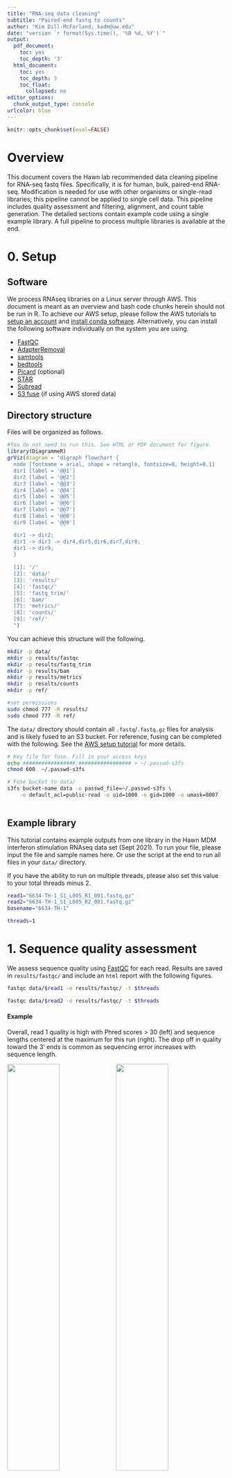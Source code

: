 ```yaml
---
title: "RNA-seq data cleaning"
subtitle: "Paired-end fastq to counts"
author: "Kim Dill-McFarland, kadm@uw.edu"
date: "version `r format(Sys.time(), '%B %d, %Y')`"
output:
  pdf_document:
    toc: yes
    toc_depth: '3'
  html_document:
    toc: yes
    toc_depth: 3
    toc_float:
      collapsed: no
editor_options:
  chunk_output_type: console
urlcolor: blue
---
```


```r
knitr::opts_chunk$set(eval=FALSE)
```

# Overview

This document covers the Hawn lab recommended data cleaning pipeline for RNA-seq fastq files. Specifically, it is for human, bulk, paired-end RNA-seq. Modification is needed for use with other organisms or single-read libraries; this pipeline cannot be applied to single cell data. This pipeline includes quality assessment and filtering, alignment, and count table generation. The detailed sections contain example code using a single example library. A full pipeline to process multiple libraries is available at the end.

# 0. Setup
## Software

We process RNAseq libraries on a Linux server through AWS. This document is meant as an overview and bash code chunks herein should not be run in R. To achieve our AWS setup, please follow the AWS tutorials to [setup an account][aws_tut] and [install conda software][conda_tut]. Alternatively, you can install the following software individually on the system you are using.

* [FastQC][FastQC]
* [AdapterRemoval][AdapterRemoval]
* [samtools][samtools]
* [bedtools][bedtools]
* [Picard][Picard] (optional)
* [STAR][STAR]
* [Subread][Subread]
* [S3 fuse][S3 fuse] (if using AWS stored data)

## Directory structure
Files will be organized as follows.

```r
#You do not need to run this. See HTML or PDF document for figure.
library(DiagrammeR)
grViz(diagram = "digraph flowchart {
  node [fontname = arial, shape = retangle, fontsize=8, height=0.1]
  dir1 [label = '@@1']
  dir2 [label = '@@2']
  dir3 [label = '@@3']
  dir4 [label = '@@4']
  dir5 [label = '@@5']
  dir6 [label = '@@6']
  dir7 [label = '@@7']
  dir8 [label = '@@8']
  dir9 [label = '@@9']

  dir1 -> dir2;
  dir1 -> dir3 -> dir4,dir5,dir6,dir7,dir8;
  dir1 -> dir9;
  }
  
  [1]: '/'
  [2]: 'data/'
  [3]: 'results/'
  [4]: 'fastqc/'
  [5]: 'fastq_trim/'
  [6]: 'bam/'
  [7]: 'metrics/'
  [8]: 'counts/'
  [9]: 'ref/'
  ")
```

You can achieve this structure will the following.

```bash

mkdir -p data/
mkdir -p results/fastqc
mkdir -p results/fastq_trim
mkdir -p results/bam
mkdir -p results/metrics
mkdir -p results/counts
mkdir -p ref/

#set permissions
sudo chmod 777 -R results/
sudo chmod 777 -R ref/

```

The `data/` directory should contain all `.fastq`/`.fastq.gz` files for analysis and is likely fused to an S3 bucket. For reference, fusing can be completed with the following. See the [AWS setup tutorial][aws_tut] for more details.

```bash

# Key file for fuse. Fill in your access keys
echo #################:################# > ~/.passwd-s3fs
chmod 600  ~/.passwd-s3fs

# Fuse bucket to data/
s3fs bucket-name data -o passwd_file=~/.passwd-s3fs \
    -o default_acl=public-read -o uid=1000 -o gid=1000 -o umask=0007
    
```

## Example library
This tutorial contains example outputs from one library in the Hawn MDM interferon stimulation RNAseq data set (Sept 2021). To run your file, please input the file and sample names here. Or use the script at the end to run all files in your `data/` directory.

If you have the ability to run on multiple threads, please also set this value to your total threads minus 2. 

```bash

read1="6634-TH-1_S1_L005_R1_001.fastq.gz"
read2="6634-TH-1_S1_L005_R2_001.fastq.gz"
basename="6634-TH-1"

threads=1

```

# 1. Sequence quality assessment

We assess sequence quality using [FastQC][FastQC] for each read. Results are saved in `results/fastqc/` and include an `html` report with the following figures.

```bash

fastqc data/$read1 -o results/fastqc/ -t $threads

fastqc data/$read2 -o results/fastqc/ -t $threads

```

#### Example

Overall, read 1 quality is high with Phred scores > 30 (left) and sequence lengths centered at the maximum for this run (right). The drop off in quality toward the 3' ends is common as sequencing error increases with sequence length.

![](figs/per_base_quality_raw.png){width=49%} ![](figs/sequence_length_distribution_raw.png){width=49%}

There appear to be adapters present in these sequences. Here, FastQC identified the Illumina universal adapters toward the ends of sequences (left). This occurs when your biological sequence is shorter than the read length, and the sequencer goes beyond it into the adapter attaching DNA to the flow cell.

Not all adapters are identified by FastQC, so you can also check for them based on the sequence content (right). Adapters result in low diversity of per base content (*e.g.* percent of reads with each of ACTG at each position). This is seen here at the start of the sequences where the first 10 bp are disproportionately one or two base types.

Note that we do not see low diversity at the ends where we identified the universal adapters. This is because only up to ~25% of sequences have these adapters with the rest containing long enough amplicons to be entirely real data. Thus, per base content is not as impacted as it is with (likely) 100% of sequences having adapters at the start.
 
![](figs/adapter_content_raw.png){width=49%} ![](figs/per_base_sequence_content_raw.png){width=49%}

# 2. Adapter removal and quality filtering
Adapters are trimmed and sequences are quality filtered using [AdapterRemoval][AdapterRemoval]. Trimmed files are saved in `results/fastq_trim`.

In these data, we have both 5' and 3' adapter contamination. Thus, quality filtering includes:

* `--trim5p` trim the 5' end by N base pairs to remove adapters. This value should be equal to where the per base sequence content levels out around 25% for all base types.
* `--adapter1 --adapter2` trim bp that align to known adapter sequences.
* `--maxns` remove sequences with > N ambiguous base
* `--trimqualities --minquality` trim ends until reach base with quality > N
* `--minlength` remove reads < N bp in length

```bash

AdapterRemoval --file1 data/$read1 --file2 data/$read2 \
    --basename results/fastq_trim/$basename --gzip \
    --trim5p 10 --maxns 1 --minlength 15 \
    --trimqualities --minquality 30 \
    --adapter1 AGATCGGAAGAGCACACGTCTGAACTCCAGTCAC \
    --adapter2 AGATCGGAAGAGCGTCGTGTAGGGAAAGAGTGT \
    --threads $threads
    
```

### Alternate adapter filtering
The above code will work for most Hawn data sets. However, you may need to make some modifications.

* If your barcodes are a different length, modify the number of bp trimmed with `--trim5p`. 
* If you do not have barcode contamination, remove the `--trim5p` option.
* If you do not have adapter contamination, the original code will work but you can improve speed by removing the `--adapter1 --adapter2` options.
* If you have different adapters, modify the sequences after `--adapter1 --adapter2`. You can determine adapter sequences for several common library preparations [here][adapters] or by using

  ```bash
  AdapterRemoval --identify-adapters --file1 $read1 --file2 $read2 --threads $threads
  ```

### Re-assess quality
Next, we assess trimmed sequence quality using [FastQC][FastQC] again. Results are saved in `results/fastqc/`.

```bash

fastqc results/fastq_trim/$basename.pair1.truncated.gz -o results/fastqc/ -t $threads
    
fastqc results/fastq_trim/$basename.pair2.truncated.gz -o results/fastqc/ -t $threads

```

#### Example
Read 1 sequence quality is improved and adapters are no longer present in the data.

![](figs/per_base_quality_trim.png){width=49%} ![](figs/sequence_length_distribution_trim.png){width=49%}  
![](figs/adapter_content_trim.png){width=49%}  ![](figs/per_base_sequence_content_trim.png){width=49%}

# 3. Alignment to reference genome
Using [STAR][STAR], we align sequence data to the [GRCh38][GRCh38] reference human genome. Results are saved in `results/bam/`.

### Format reference genome
Look for the latest genome release at <https://ftp.ensembl.org/pub/> and set the release number here.

```bash

number="104"

```

Then, download the reference genome and create an alignment index.

```bash

#Set file structure
mkdir -p ref/release"$number"/STARref
sudo chmod 777 -R ref/

#Download reference
source_url="ftp://ftp.ensembl.org/pub/release-$number"

sudo curl -O --output-dir ref/release"$number"/STARref \
    $source_url/gtf/homo_sapiens/Homo_sapiens.GRCh38.$number.gtf.gz
    
sudo curl -O --output-dir ref/release"$number"/STARref \
    $source_url/fasta/homo_sapiens/dna/Homo_sapiens.GRCh38.dna.primary_assembly.fa.gz

gunzip ref/release"$number"/STARref/*

#Index genome
STAR --runMode genomeGenerate \
     --genomeDir ref/release$number/STARindex \
     --genomeFastaFiles \
        ref/release$number/STARref/Homo_sapiens.GRCh38.dna.primary_assembly.fa \
     --sjdbGTFfile ref/release$number/STARref/Homo_sapiens.GRCh38.$number.gtf \
     --sjdbOverhang 99 \
     --runThreadN $threads

```

#### Hawn lab members:
Check the S3 bucket `human-ref` for the latest release. If it is present, simply fuse this bucket to your `ref/` directory.

```bash

s3fs human-ref ref -o passwd_file=~/.passwd-s3fs \
    -o default_acl=public-read -o uid=1000 -o gid=1000 -o umask=0007
    
```

### Align sequences
Now we align sequences to the reference index and save the alignment in a compressed BAM file sorted by genome position.

```bash

STAR --genomeDir ref/release$number/STARindex \
         --readFilesIn results/fastq_trim/$basename.pair1.truncated.gz \
                       results/fastq_trim/$basename.pair2.truncated.gz \
         --readFilesCommand zcat \
         --outFileNamePrefix results/bam/"$basename"_ \
         --outSAMtype BAM SortedByCoordinate \
         --runThreadN $threads \
         --runRNGseed 8756
         
```

# 4. Alignment quality assessment and filtering
Alignments are filtered with [samtools][samtools] `view` with the following flags. Results are saved in `results/bam/`. If you require different filtering, Broad has a nice [tool][Btool] for determining flag values.

* `-h` keep header
* `-f 3` keep paired reads where both mapped
* `-F 1284` remove unmapped reads, non-primary alignments, and PCR duplicates
* `-q 30` remove alignments with MAPQ < 30

```bash

samtools view results/bam/"$basename"_Aligned.sortedByCoord.out.bam \
      -h -f 3 -F 1284 -q 30 -@ $threads \
      -o results/bam/"$basename"_filter.bam

```

Then, we assess alignment quality before and after filtering with [samtools][samtools] `flagstat`. Results are saved in `results/metrics/`.

```bash

samtools flagstat results/bam/"$basename"_Aligned.sortedByCoord.out.bam \
    -@ $threads > results/metrics/"$basename"_Aligned_flagstat.tsv

samtools flagstat results/bam/"$basename"_filter.bam \
    -@ $threads > results/metrics/"$basename"_filter_flagstat.tsv
    
```

#### Example
`flagstat` results are formatted as total reads passing QC + total reads failing QC. Since we filtered separately with `view` and did not input any QC into `flagstat`, all our failed values should be 0, and we need only look at the first values.

Here, we see that `r 61871001-56417334` sequences were removed during alignment filtering (1). These were mainly secondary alignments (2), unpaired reads (3 compared to totals in 1), and PCR duplicates (4). After filtering, read 1 contains about 56 million reads

Ref | Aligned | Aligned, filtered | Flag
--- | ------- | ----------------- | ----
1   | 61871001 + 0 | 56417334 + 0 | in total (QC-passed reads + QC-failed reads)
2   | 3052746 + 0 | 0 + 0 | secondary
.   | 0 + 0 | 0 + 0 | supplementary
.   | 0 + 0 | 0 + 0 | duplicates
.   | 61871001 + 0 | 56417334 + 0 | mapped (100.00% : N/A)
.   | 58818255 + 0 | 56417334 + 0 | paired in sequencing
.   | 29409871 + 0 | 28208667 + 0 | read1
.   | 29408384 + 0 | 28208667 + 0 | read2
3   | 58816556 + 0 | 56417334 + 0 | properly paired (100.00% : N/A)
3   | 58816556 + 0 | 56417334 + 0 | with itself and mate mapped
4   | 1699 + 0 | 0 + 0 | singletons (0.00% : N/A)
.   | 0 + 0 | 0 + 0 | with mate mapped to a different chr
.   | 0 + 0 | 0 + 0 | with mate mapped to a different chr (mapQ>=5)

### Optional alignment assessment
[Picard][Picard] is another tool useful for assessing alignment quality. [Picard metrics][Pmetric] include median coefficient of variation (CV) of coverage, alignment percentage, etc. While these metrics are useful, this program is very slow and cannot run on multiple threads. Thus, you may wish to skip this assessment for large data sets.

Download Picard reference. **Hawn lab members**, this reference is already in your `ref/` directory if you previously fused to the `human-ref` bucket.

```bash

#Set file structure
mkdir -p ref/PICARDref
sudo chmod 777 -R ref/

#Download reference
sudo curl -O --output-dir ref/PICARDref \
    http://hgdownload.cse.ucsc.edu/goldenPath/hg38/database/refFlat.txt.gz
    
gunzip ref/PICARDref/refFlat.txt.gz

## Remove "chr" in chromosome name to match ensembl alignment using in STAR
sed 's/chr//' ref/PICARDref/refFlat.txt > ref/PICARDref/refFlat.ensembl.txt

```

Then, run Picard `CollectRnaSeqMetrics`. 

*Note: Your Picard executable will have a different file path if you did not install with conda. Also, please update to the latest Picard version as necessary.*

```bash

java -jar ~/apps/anaconda/share/picard-2.26.2-0/picard.jar \
        CollectRnaSeqMetrics \
        REF_FLAT=ref/PICARDref/refFlat.ensembl.txt \
        INPUT=results/bam/"$basename"_Aligned.sortedByCoord.out.bam  \
        OUTPUT=results/metrics/"$basename"_Aligned_picard.tsv \
        ASSUME_SORTED=true STRAND_SPECIFICITY=NONE MINIMUM_LENGTH=500 \
        QUIET=true VERBOSITY=ERROR
        
```

#### Example
Below are all the metrics Picard calculates. We generally only use `MEDIAN_CV_COVERAGE`, which is a measure of coverage with 0 being ideal (no variation in coverage across all genes in the genome) and greater than 1 being poor (lots of variation in coverage).

```r
data.frame(Metric=c("PF_BASES","PF_ALIGNED_BASES","RIBOSOMAL_BASES","CODING_BASES",
                            "UTR_BASES","INTRONIC_BASES","INTERGENIC_BASES","IGNORED_READS",
                            "CORRECT_STRAND_READS","INCORRECT_STRAND_READS",
                            "NUM_R1_TRANSCRIPT_STRAND_READS","NUM_R2_TRANSCRIPT_STRAND_READS",
                            "NUM_UNEXPLAINED_READS","PCT_R1_TRANSCRIPT_STRAND_READS",
                            "PCT_R2_TRANSCRIPT_STRAND_READS","PCT_RIBOSOMAL_BASES",
                            "PCT_CODING_BASES","PCT_UTR_BASES","PCT_INTRONIC_BASES",
                            "PCT_INTERGENIC_BASES","PCT_MRNA_BASES","PCT_USABLE_BASES",
                            "PCT_CORRECT_STRAND_READS","MEDIAN_CV_COVERAGE","MEDIAN_5PRIME_BIAS",
                            "MEDIAN_3PRIME_BIAS","MEDIAN_5PRIME_TO_3PRIME_BIAS",
                            "SAMPLE","LIBRARY","READ_GROUP"),
                     Value=c(8208538047,8133215003,NA,3544622408,2415868363,1890267853,282456379,0,
                             0,0,154837,17949451,994151,0.008553,0.991447,NA,0.435821,0.297037,
                             0.232413,0.034729,0.732858,0.726133,0,0.658344,0.332954,0.159626,
                             1.556895,NA,NA,NA)) %>% 
  dplyr::mutate(Value = ifelse(Value<0.1,format(Value, scientific=FALSE),
                               Value)) %>% 
knitr::kable() %>%
kableExtra::kable_styling(bootstrap_options = "striped", full_width = FALSE,
                          latex_options = "HOLD_position", font_size = 9)
```

# 5. Count table generation
Finally, we count reads in gene exons with [Subread][Subread] `featureCounts`. This function can also explore any sequence type listed in the `gtf` file, though exons are the standard type for differential expression analysis.

```bash

featureCounts -T $threads -g gene_id -t exon -p \
  -a ref/release$number/STARref/Homo_sapiens.GRCh38.$number.gtf \
  -o results/counts/MDM-IFN.featurecounts.tsv \
  results/bam/*filter.bam

```

This counts table is used for subsequent analyses such as differential gene expression, gene module building, gene set enrichment, etc. as seen in the next tutorials.

# Batch script

This bash script will run the above pipeline for all `.fastq` files in a directory. You should complete the setup variables at the beginning specific to your data.

```bash

#!/bin/bash

##### Bulk paired-end RNAseq data cleaning ######

########################################
## Setup
########################################
# Directory names must NOT end in /

project_name="MDM-IFN"
data_dir="data"
threads=30
adapter_length=10
number=104

# Create directory structure
mkdir -p results/fastqc
mkdir -p results/fastq_trim
mkdir -p results/bam
mkdir -p results/metrics
mkdir -p results/counts
mkdir -p ref/

#set permissions
sudo chmod 777 -R results/
sudo chmod 777 -R ref/

########################################
## Quality assessment 1
########################################

for file in $data_dir/*fastq.gz ;
do
  fastqc $file -o results/fastqc/ -t $threads
done

########################################
## Adapter removal
########################################

paste <(ls $data_dir/*R1_001.fastq.gz) \
      <(ls $data_dir/*R2_001.fastq.gz) |

while read file1 file2;
do
  name=$(paste -d '\0' \
            <(echo 'results/fastq_trim/') \
            <(awk -F'[_]S' '{print $1}' <(basename $file1)))
  
  AdapterRemoval --file1 $file1 --file2 $file2 \
    --basename $name --gzip \
    --trim5p $adapter_length --maxns 1 --minlength 15 \
    --trimqualities --minquality 30 \
    --adapter1 AGATCGGAAGAGCACACGTCTGAACTCCAGTCAC \
    --adapter2 AGATCGGAAGAGCGTCGTGTAGGGAAAGAGTGT \
    --threads $threads
done
      
########################################
## Quality assessment 2
########################################

for file in results/fastq_trim/*pair[12].truncated.gz ;
do
  fastqc $file -o results/fastqc/ -t $threads
done
    
########################################
## Alignment reference
########################################

#Set file structure
mkdir -p ref/release"$number"/STARref
sudo chmod 777 -R ref/

#Download reference
sudo curl -O --output-dir ref/release"$number"/STARref \
    ftp://ftp.ensembl.org/pub/release-$number/gtf/homo_sapiens/Homo_sapiens.GRCh38.$number.gtf.gz
    
sudo curl -O --output-dir ref/release"$number"/STARref \
    ftp://ftp.ensembl.org/pub/release-$number/fasta/homo_sapiens/dna/Homo_sapiens.GRCh38.dna.primary_assembly.fa.gz

gunzip ref/release"$number"/STARref/*

#Index genome
STAR --runMode genomeGenerate \
     --genomeDir ref/release$number/STARindex \
     --genomeFastaFiles \
        ref/release$number/STARref/Homo_sapiens.GRCh38.dna.primary_assembly.fa \
     --sjdbGTFfile ref/release$number/STARref/Homo_sapiens.GRCh38.$number.gtf \
     --sjdbOverhang 99 \
     --runThreadN $threads

#Move log file to within reference directory
mv Log.out ref/release$number/STARindex/

########################################
## Alignment
########################################
paste <(ls results/fastq_trim/*.pair1.truncated.gz) \
      <(ls results/fastq_trim/*.pair2.truncated.gz) |

while read file1 file2;
do
    echo "Aligning" $(basename  -- "$file1");
    
    name=$(paste -d '\0' \
            <(echo 'results/bam/') \
            <(awk -F'[.]pair' '{print $1}' <(basename $file1)) \
            <(echo '_'))
    
    STAR --genomeDir ref/release$number/STARindex \
         --readFilesIn $file1 $file2 \
         --readFilesCommand zcat \
         --outFileNamePrefix $name \
         --outSAMtype BAM SortedByCoordinate \
         --runThreadN $threads \
         --runRNGseed 8756
done

########################################
## Quality filter alignment
########################################

for file in results/bam/*_Aligned.sortedByCoord.out.bam ;
do
  name=$(paste -d '\0' \
            <(echo 'results/bam/') \
            <(awk -F'[_]Aligned' '{print $1}' <(basename $file)) \
            <(echo '_filter.bam'))
  
  samtools view $file -h -f 3 -F 1284 -q 30 -@ $threads > $name
done

########################################
## flagstat
########################################
for file in results/bam/*.bam ;
do
  name=$(paste -d '\0' \
            <(echo 'results/metrics/') \
            <(awk -F'[.]' '{print $1}' <(basename $file)) \
            <(echo '_flagstat.tsv'))
            
  samtools flagstat -@ $threads $file > $name
done

########################################
## Picard
########################################
#Set file structure
mkdir -p ref/PICARDref
sudo chmod 777 -R ref/

#Download reference
sudo curl -O --output-dir ref/PICARDref \
    http://hgdownload.cse.ucsc.edu/goldenPath/hg38/database/refFlat.txt.gz
    
gunzip ref/PICARDref/refFlat.txt.gz

## Remove "chr" in chromosome name to match ensembl alignment using in STAR
sed 's/chr//' ref/PICARDref/refFlat.txt > ref/PICARDref/refFlat.ensembl.txt

for file in results/bam/*sortedByCoord.out.bam ;
do
  name=$(paste -d '\0' \
            <(echo 'results/metrics/') \
            <(awk -F'[.]' '{print $1}' <(basename $file)) \
            <(echo '_picard.tsv'))
            
  
    java -jar ~/apps/anaconda/share/picard-2.26.2-0/picard.jar \
        CollectRnaSeqMetrics \
        REF_FLAT=ref/PICARDref/refFlat.ensembl.txt \
        INPUT=$file OUTPUT=$name \
        ASSUME_SORTED=true STRAND_SPECIFICITY=NONE MINIMUM_LENGTH=500 \
        QUIET=true VERBOSITY=ERROR
done

########################################
## Count reads in genes
########################################

featureCounts -T $threads -g gene_id -t exon -p \
  -a ref/release$number/STARref/Homo_sapiens.GRCh38.$number.gtf \
  -o results/counts/$project_name.featurecounts.tsv \
  results/bam/*filter.bam

################# END ##################

```

[aws_tut]: https://github.com/BIGslu/tutorials/blob/main/AWS/1.AWS_setup_tutorial.pdf
[conda_tut]: https://github.com/BIGslu/tutorials/blob/main/AWS/2.AWS_conda_setup.pdf
[FastQC]: https://www.bioinformatics.babraham.ac.uk/projects/fastqc/
[AdapterRemoval]: https://adapterremoval.readthedocs.io/en/latest/
[adapters]: https://support-docs.illumina.com/SHARE/AdapterSeq/Content/SHARE/AdapterSeq/AdapterSequencesIntro.htm
[samtools]: http://www.htslib.org/
[bedtools]: https://bedtools.readthedocs.io/en/latest/
[Picard]: https://broadinstitute.github.io/picard/
[Pmetric]: https://personal.broadinstitute.org/picard/picard_metric_definitions.html#RnaSeqMetrics
[STAR]: https://github.com/alexdobin/STAR
[GRCh38]: https://www.ncbi.nlm.nih.gov/assembly/GCF_000001405.26/
[Subread]: http://subread.sourceforge.net/
[S3 fuse]: https://github.com/s3fs-fuse/s3fs-fuse
[Btool]: http://broadinstitute.github.io/picard/explain-flags.html
